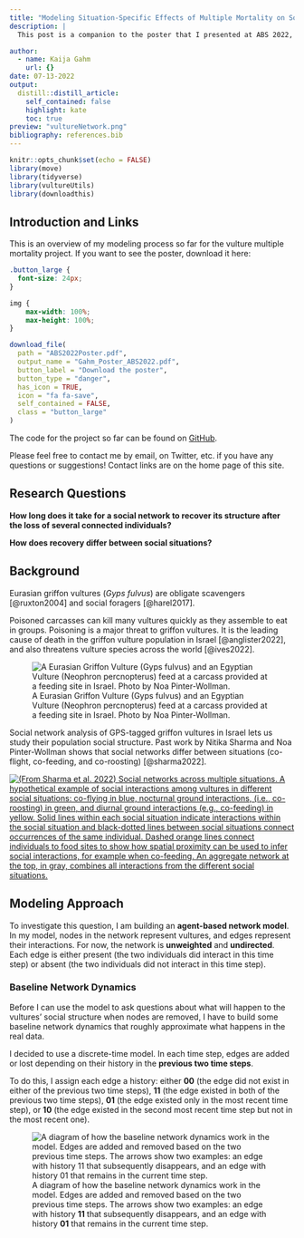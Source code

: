 ```yaml
---
title: "Modeling Situation-Specific Effects of Multiple Mortality on Social Network Structure in Griffon Vultures (Gyps fulvus)"
description: |
  This post is a companion to the poster that I presented at ABS 2022, San José, Costa Rica. It contains a bit more information about the project.

author:
  - name: Kaija Gahm
    url: {}
date: 07-13-2022
output:
  distill::distill_article:
    self_contained: false
    highlight: kate
    toc: true
preview: "vultureNetwork.png"
bibliography: references.bib
---
```


```r
knitr::opts_chunk$set(echo = FALSE)
library(move)
library(tidyverse)
library(vultureUtils)
library(downloadthis)
```

## Introduction and Links

This is an overview of my modeling process so far for the vulture multiple mortality project. If you want to see the poster, download it here:

```css
.button_large {
  font-size: 24px;
}

img {
    max-width: 100%;
    max-height: 100%;
}
```

```r
download_file(
  path = "ABS2022Poster.pdf",
  output_name = "Gahm_Poster_ABS2022.pdf",
  button_label = "Download the poster",
  button_type = "danger",
  has_icon = TRUE,
  icon = "fa fa-save",
  self_contained = FALSE,
  class = "button_large"
)
```

The code for the project so far can be found on [GitHub](<https://github.com/kaijagahm/toyModel>).

Please feel free to contact me by email, on Twitter, etc. if you have any questions or suggestions! Contact links are on the home page of this site.

## Research Questions

**How long does it take for a social network to recover its structure after the loss of several connected individuals?**

**How does recovery differ between social situations?**

## Background

Eurasian griffon vultures (*Gyps fulvus*) are obligate scavengers [@ruxton2004] and social foragers [@harel2017].

Poisoned carcasses can kill many vultures quickly as they assemble to eat in groups. Poisoning is a major threat to griffon vultures. It is the leading cause of death in the griffon vulture population in Israel [@anglister2022], and also threatens vulture species across the world [@ives2022].

![A Eurasian Griffon Vulture (Gyps fulvus) and an Egyptian Vulture (Neophron percnopterus) feed at a carcass provided at a feeding site in Israel. Photo by Noa Pinter-Wollman.](feedingStationCarcass_pinterWollman.JPG)

Social network analysis of GPS-tagged griffon vultures in Israel lets us study their population social structure. Past work by Nitika Sharma and Noa Pinter-Wollman shows that social networks differ between situations (co-flight, co-feeding, and co-roosting) [@sharma2022].

[![(From Sharma et al. 2022) Social networks across multiple situations. A hypothetical example of social interactions among vultures in different social situations: co-flying in blue, nocturnal ground interactions, (i.e., co-roosting) in green, and diurnal ground interactions (e.g., co-feeding) in yellow. Solid lines within each social situation indicate interactions within the social situation and black-dotted lines between social situations connect occurrences of the same individual. Dashed orange lines connect individuals to food sites to show how spatial proximity can be used to infer social interactions, for example when co-feeding. An aggregate network at the top, in gray, combines all interactions from the different social situations.](networkDiagram.png)](https://www.authorea.com/doi/full/10.22541/au.165107196.66953827/v1)

## Modeling Approach

To investigate this question, I am building an **agent-based network model**. In my model, nodes in the network represent vultures, and edges represent their interactions. For now, the network is **unweighted** and **undirected**. Each edge is either present (the two individuals did interact in this time step) or absent (the two individuals did not interact in this time step).

### Baseline Network Dynamics

Before I can use the model to ask questions about what will happen to the vultures' social structure when nodes are removed, I have to build some baseline network dynamics that roughly approximate what happens in the real data.

I decided to use a discrete-time model. In each time step, edges are added or lost depending on their history in the **previous two time steps**.

To do this, I assign each edge a history: either **00** (the edge did not exist in either of the previous two time steps), **11** (the edge existed in both of the previous two time steps), **01** (the edge existed only in the most recent time step), or **10** (the edge existed in the second most recent time step but not in the most recent one).

![A diagram of how the baseline network dynamics work in the model. Edges are added and removed based on the two previous time steps. The arrows show two examples: an edge with history **11** that subsequently disappears, and an edge with history **01** that remains in the current time step.](modelDiagram_baseline.jpg)

